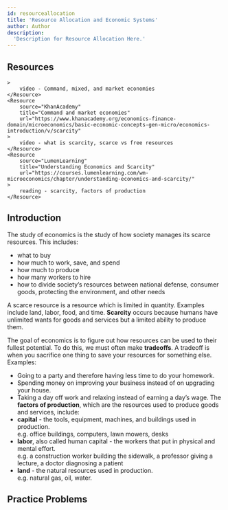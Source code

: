 ```yaml
---
id: resourceallocation
title: 'Resource Allocation and Economic Systems'
author: Author
description:
  'Description for Resource Allocation Here.'
---
```


## Resources

<Resources>
	<Resource 
		source="Crash Course" 
		title="Economic Systems" 
		url="https://youtu.be/B43YEW2FvDs"
		
	>
		video - Command, mixed, and market economies
	</Resource>
	<Resource 
		source="KhanAcademy" 
		title="Command and market economies"
		url="https://www.khanacademy.org/economics-finance-domain/microeconomics/basic-economic-concepts-gen-micro/economics-introduction/v/scarcity"
	>
		video - what is scarcity, scarce vs free resources
	</Resource>
	<Resource 
		source="LumenLearning" 
		title="Understanding Economics and Scarcity"
		url="https://courses.lumenlearning.com/wm-microeconomics/chapter/understanding-economics-and-scarcity/"
	>
		reading - scarcity, factors of production
	</Resource>
</Resources>

## Introduction
The study of economics is the study of how society manages its scarce resources. This includes:
- what to buy
- how much to work, save, and spend
- how much to produce
- how many workers to hire
- how to divide society’s resources between national defense, consumer goods, protecting the environment, and other needs

A scarce resource is a resource which is limited in quantity. Examples include land, labor, food, and time. **Scarcity** occurs because humans have unlimited wants for goods and services but a limited ability to produce them.

The goal of economics is to figure out how resources can be used to their fullest potential. To do this, we must often make **tradeoffs**. A tradeoff is when you sacrifice one thing to save your resources for something else. Examples:
- Going to a party and therefore having less time to do your homework.
- Spending money on improving your business instead of on upgrading your house.
- Taking a day off work and relaxing instead of earning a day’s wage.
The **factors of production**, which are the resources used to produce goods and services, include:
- **capital** - the tools, equipment, machines, and buildings used in production. <br /> e.g. office buildings, computers, lawn mowers, desks  
- **labor**, also called human capital - the workers that put in physical and mental effort. <br /> e.g. a construction worker building the sidewalk, a professor giving a lecture, a doctor diagnosing a patient
- **land** - the natural resources used in production. <br /> e.g. natural gas, oil, water.



## Practice Problems
